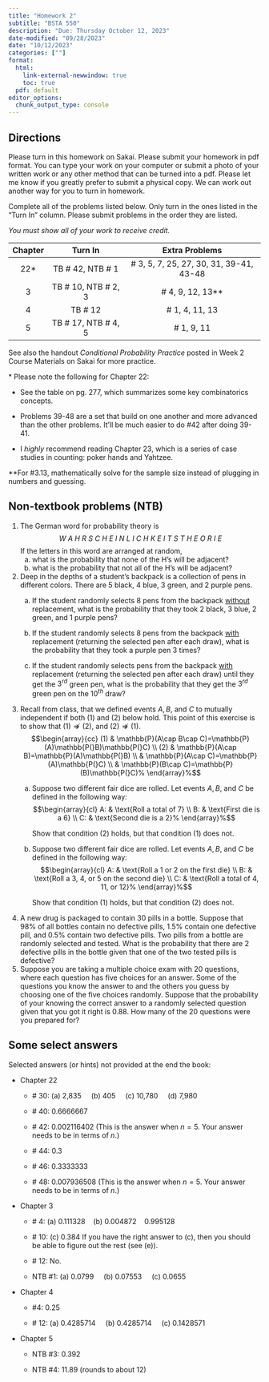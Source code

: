 ```yaml
---
title: "Homework 2"
subtitle: "BSTA 550"
description: "Due: Thursday October 12, 2023"
date-modified: "09/28/2023"
date: "10/12/2023"
categories: [""]
format: 
  html:
    link-external-newwindow: true
    toc: true
  pdf: default 
editor_options: 
  chunk_output_type: console
---
```


## Directions

Please turn in this homework on Sakai. Please submit your homework in pdf format. You can type your work on your computer or submit a photo of your written work or any other method that can be turned into a pdf. Please let me know if you greatly prefer to submit a physical copy. We can work out another way for you to turn in homework.

Complete all of the problems listed below. Only turn in the ones listed in the "Turn In" column. Please submit problems in the order they are listed.

*You must show all of your work to receive credit.*

::: center
| Chapter |        Turn In        |              Extra Problems              |
|:-------:|:---------------------:|:----------------------------------------:|
|  22\*   |  TB \# 42, NTB \# 1   | \# 3, 5, 7, 25, 27, 30, 31, 39-41, 43-48 |
|    3    | TB \# 10, NTB \# 2, 3 |           \# 4, 9, 12, 13\*\*            |
|    4    |       TB \# 12        |             \# 1, 4, 11, 13              |
|    5    | TB \# 17, NTB \# 4, 5 |               \# 1, 9, 11                |
:::

See also the handout *Conditional Probability Practice* posted in Week 2 Course Materials on Sakai for more practice.

\* Please note the following for Chapter 22:

-   See the table on pg. 277, which summarizes some key combinatorics concepts.

-   Problems 39-48 are a set that build on one another and more advanced than the other problems. It'll be much easier to do #42 after doing 39-41.

-   I *highly* recommend reading Chapter 23, which is a series of case studies in counting: poker hands and Yahtzee.

\*\*For #3.13, mathematically solve for the sample size instead of plugging in numbers and guessing.

## Non-textbook problems (NTB)

1.  The German word for probability theory is $$W\ A\ H\ R\ S\ C\ H\ E\ I\ N\ L\ I\ C\ H\ K\ E\ I\ T\ S\ T\ H\ E\ O\ R\ I\ E$$ If the letters in this word are arranged at random,
    a.  what is the probability that none of the H's will be adjacent?
    b.  what is the probability that not all of the H's will be adjacent?
2.  Deep in the depths of a student's backpack is a collection of pens in different colors. There are 5 black, 4 blue, 3 green, and 2 purple pens.
    a.  If the student randomly selects 8 pens from the backpack [without]{.underline} replacement, what is the probability that they took 2 black, 3 blue, 2 green, and 1 purple pens?

    b.  If the student randomly selects 8 pens from the backpack [with]{.underline} replacement (returning the selected pen after each draw), what is the probability that they took a purple pen 3 times?

    c.  If the student randomly selects pens from the backpack [with]{.underline} replacement (returning the selected pen after each draw) until they get the $3^{rd}$ green pen, what is the probability that they get the $3^{rd}$ green pen on the $10^{th}$ draw?
3.  Recall from class, that we defined events $A,B,$ and $C$ to mutually independent if both (1) and (2) below hold. This point of this exercise is to show that $(1)\nRightarrow (2),$ and $(2)\nRightarrow (1).$ $$\begin{array}{cc}
        (1) & \mathbb{P}(A\cap B\cap C)=\mathbb{P}(A)\mathbb{P(}B)\mathbb{P(}C) \\ 
        (2) & \mathbb{P}(A\cap B)=\mathbb{P}(A)\mathbb{P(}B) \\ 
        & \mathbb{P}(A\cap C)=\mathbb{P}(A)\mathbb{P(}C) \\ 
        & \mathbb{P}(B\cap C)=\mathbb{P}(B)\mathbb{P(}C)%
        \end{array}%$$
    a.  Suppose two different fair dice are rolled. Let events $A,B,$ and $C$ be defined in the following way: $$\begin{array}{cl}
        A: & \text{Roll a total of 7} \\ 
        B: & \text{First die is a 6} \\ 
        C: & \text{Second die is a 2}%
        \end{array}%$$

        Show that condition $(2)$ holds, but that condition $(1)$ does not.

    b.  Suppose two different fair dice are rolled. Let events $A,B,$ and $C$ be defined in the following way: $$\begin{array}{cl}
        A: & \text{Roll a 1 or 2 on the first die} \\ 
        B: & \text{Roll a 3, 4, or 5 on the second die} \\ 
        C: & \text{Roll a total of 4, 11, or 12}%
        \end{array}%$$

        Show that condition $(1)$ holds, but that condition $(2)$ does not.
4.  A new drug is packaged to contain 30 pills in a bottle. Suppose that 98% of all bottles contain no defective pills, 1.5% contain one defective pill, and 0.5% contain two defective pills. Two pills from a bottle are randomly selected and tested. What is the probability that there are 2 defective pills in the bottle given that one of the two tested pills is defective?
5.  Suppose you are taking a multiple choice exam with 20 questions, where each question has five choices for an answer. Some of the questions you know the answer to and the others you guess by choosing one of the five choices randomly. Suppose that the probability of your knowing the correct answer to a randomly selected question given that you got it right is 0.88. How many of the 20 questions were you prepared for?

## Some select answers

Selected answers (or hints) not provided at the end the book:

-   Chapter 22

    -   \# 30: (a) 2,835     (b) 405     (c) 10,780     (d) 7,980

    -   \# 40: 0.6666667

    -   \# 42: 0.002116402 (This is the answer when $n=5$. Your answer needs to be in terms of $n$.)

    -   \# 44: 0.3

    -   \# 46: 0.3333333

    -   \# 48: 0.007936508 (This is the answer when $n=5$. Your answer needs to be in terms of $n$.)

-   Chapter 3

    -   \# 4: (a) 0.111328    (b) 0.004872    0.995128

    -   \# 10: (c) 0.384 If you have the right answer to (c), then you should be able to figure out the rest (see (e)).

    -   \# 12: No.

    -   NTB #1: (a) 0.0799     (b) 0.07553     (c) 0.0655

-   Chapter 4

    -   #4: 0.25

    -   \# 12: (a) 0.4285714     (b) 0.4285714     (c) 0.1428571

-   Chapter 5

    -   NTB #3: 0.392

    -   NTB #4: 11.89 (rounds to about 12)
